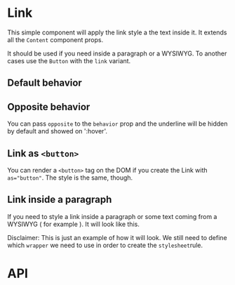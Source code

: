 


<Meta of={LinkMeta} />

# Link

This simple component will apply the link style a the text inside it. It extends all the `Content` component props.

It should be used if you need inside a paragraph or a WYSIWYG. To another cases use the `Button` with the `link` variant.

<Canvas of={LinkMeta.Playground} />

<Controls />

## Default behavior

<Canvas of={LinkMeta.Default} />

## Opposite behavior

You can pass `opposite` to the `behavior` prop and the underline will be hidden by default and showed on ':hover'.

<Canvas of={LinkMeta.Opposite} />

## Link as `<button>`

You can render a `<button>` tag on the DOM if you create the Link with `as="button"`. The style is the same, though.

<Canvas of={LinkMeta.AsButton} />

## Link inside a paragraph

If you need to style a link inside a paragraph or some text coming from a WYSIWYG ( for example ). It will look like this.

Disclaimer: This is just an example of how it will look. We still need to define which `wrapper` we need to use in order to create the `stylesheet`rule.

<Canvas of={LinkMeta.InsideText} />

# API

<ArgTypes of={Link} />
